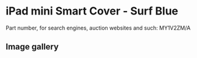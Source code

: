 
# iPad mini Smart Cover - Surf Blue

Part number, for search engines, auction websites and such: MY1V2ZM/A

## Image gallery

<div style={{ width: '100%', maxWidth: '768px' }}>
<GalleryComponent
    images={[
      {
        original: "/everysource/MY1V2.webp",
        thumbnail: "/everypreview/MY1V2.webp",
      },
      {
        original: "/everysource/MY1V2_AV1_GOLD.webp",
        thumbnail: "/everypreview/MY1V2_AV1_GOLD.webp",
      },
      {
        original: "/everysource/MY1V2_AV1_SILVER.webp",
        thumbnail: "/everypreview/MY1V2_AV1_SILVER.webp",
      },
      {
        original: "/everysource/MY1V2_AV1_SPACE_GRAY.webp",
        thumbnail: "/everypreview/MY1V2_AV1_SPACE_GRAY.webp",
      },
      {
        original: "/everysource/MY1V2_AV2.webp",
        thumbnail: "/everypreview/MY1V2_AV2.webp",
      },
      {
        original: "/everysource/MY1V2_AV3.webp",
        thumbnail: "/everypreview/MY1V2_AV3.webp",
      }
    ]}
  />
</div>